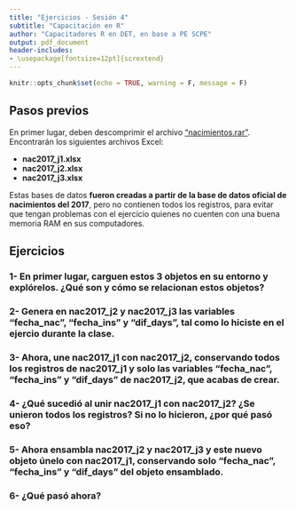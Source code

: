 ```yaml
---
title: "Ejercicios - Sesión 4"
subtitle: "Capacitación en R"
author: "Capacitadores R en DET, en base a PE SCPE"
output: pdf_document
header-includes:
- \usepackage[fontsize=12pt]{scrextend}
---
```


```r
knitr::opts_chunk$set(echo = TRUE, warning = F, message = F)
```

## Pasos previos

En primer lugar, deben descomprimir el archivo ["nacimientos.rar"](https://inechile-my.sharepoint.com/:u:/g/personal/nicolas_ratto_ine_cl/EeHIsLYPX7FGjXyLGV6tci8Blar-7Ol1WQ-qcm4ZgtKcEg?e=0jsmRt). Encontrarán los siguientes archivos Excel:

- **nac2017_j1.xlsx**
- **nac2017_j2.xlsx**
- **nac2017_j3.xlsx**

Estas bases de datos **fueron creadas a partir de la base de datos oficial de nacimientos del 2017**, pero no contienen todos los registros, para evitar que tengan problemas con el ejercicio quienes no cuenten con una buena memoria RAM en sus computadores.

## Ejercicios

### 1- En primer lugar, carguen estos 3 objetos en su entorno y explórelos. ¿Qué son y cómo se relacionan estos objetos?


### 2- Genera en **nac2017_j2** y **nac2017_j3** las variables "fecha_nac", "fecha_ins" y "dif_days", tal como lo hiciste en el ejercio durante la clase.


### 3- Ahora, une **nac2017_j1** con **nac2017_j2**, conservando todos los registros de **nac2017_j1** y solo las variables "fecha_nac", "fecha_ins" y "dif_days" de **nac2017_j2**, que acabas de crear.


### 4- ¿Qué sucedió al unir nac2017_j1 con nac2017_j2? ¿Se unieron todos los registros? Si no lo hicieron, ¿por qué pasó eso?

### 5- Ahora ensambla **nac2017_j2** y **nac2017_j3** y este nuevo objeto únelo con **nac2017_j1**, conservando solo "fecha_nac", "fecha_ins" y "dif_days" del objeto ensamblado.

### 6- ¿Qué pasó ahora?

